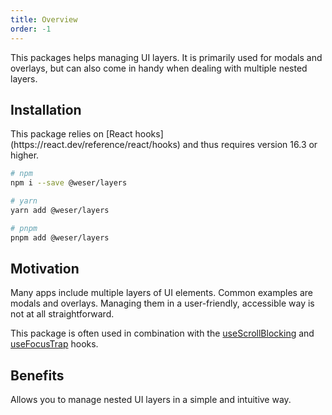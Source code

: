 ```yaml
---
title: Overview
order: -1
---
```


This packages helps managing UI layers.
It is primarily used for modals and overlays, but can also come in handy when dealing with multiple nested layers.

<PackageBadges package="@weser/layers" />

## Installation

<Callout title="Required dependencies">
  This package relies on [React hooks](https://react.dev/reference/react/hooks)
  and thus requires version 16.3 or higher.
</Callout>

```sh
# npm
npm i --save @weser/layers

# yarn
yarn add @weser/layers

# pnpm
pnpm add @weser/layers
```

## Motivation

Many apps include multiple layers of UI elements. Common examples are modals and overlays.
Managing them in a user-friendly, accessible way is not at all straightforward.

This package is often used in combination with the [useScrollBlocking](/hooks/api/useScrollBlocking) and [useFocusTrap](/hooks/api/useFocusTrap) hooks.

## Benefits

Allows you to manage nested UI layers in a simple and intuitive way.
